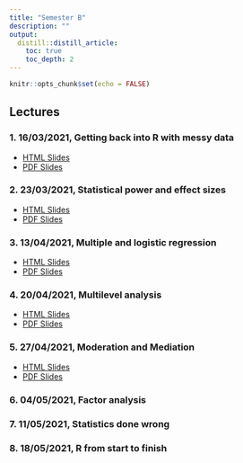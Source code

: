 ```yaml
---
title: "Semester B"
description: ""
output: 
  distill::distill_article:
    toc: true
    toc_depth: 2
---
```


```r
knitr::opts_chunk$set(echo = FALSE)
```

## Lectures

### 1. 16/03/2021, Getting back into R with messy data

- [HTML Slides](slides/Week-23-messy-data.html)
- [PDF Slides](slides/B-1-messy-data.pdf)

### 2. 23/03/2021, Statistical power and effect sizes
- [HTML Slides](slides/2-Power-and-Effect-Sizes.html)
- [PDF Slides](slides/2-Power-and-Effect-Sizes.pdf)

### 3. 13/04/2021, Multiple and logistic regression
- [HTML Slides](slides/3-generalized-linear-models.html)
- [PDF Slides](slides/3-generalized-linear-models.pdf)

### 4. 20/04/2021, Multilevel analysis
- [HTML Slides](slides/4-multilevel-modelling.html)
- [PDF Slides](slides/4-multilevel-modelling.pdf)

### 5. 27/04/2021, Moderation and Mediation
- [HTML Slides](slides/5-Moderation-Mediation.html)
- [PDF Slides](slides/5-Moderation-Mediation.pdf)

### 6. 04/05/2021, Factor analysis

### 7. 11/05/2021, Statistics done wrong

### 8. 18/05/2021, R from start to finish
